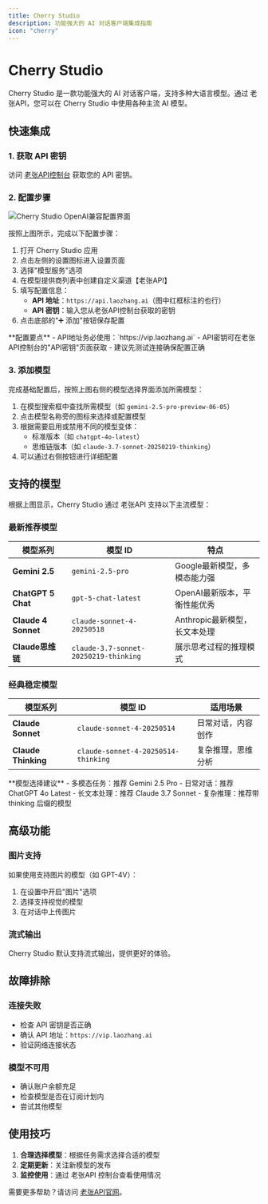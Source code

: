 ```yaml
---
title: Cherry Studio
description: 功能强大的 AI 对话客户端集成指南
icon: "cherry"
---
```


# Cherry Studio

Cherry Studio 是一款功能强大的 AI 对话客户端，支持多种大语言模型。通过 老张API，您可以在 Cherry Studio 中使用各种主流 AI 模型。

## 快速集成

### 1. 获取 API 密钥

访问 [老张API控制台](https://api.laozhang.ai) 获取您的 API 密钥。

### 2. 配置步骤

<img src="/images/cherry-studio-config.png" alt="Cherry Studio OpenAI兼容配置界面" />

按照上图所示，完成以下配置步骤：

1. 打开 Cherry Studio 应用
2. 点击左侧的设置图标进入设置页面
3. 选择"模型服务"选项
4. 在模型提供商列表中创建自定义渠道【老张API】
5. 填写配置信息：
   - **API 地址**：`https://api.laozhang.ai`（图中红框标注的也行）
   - **API 密钥**：输入您从老张API控制台获取的密钥
6. 点击底部的"➕ 添加"按钮保存配置

<Info>
**配置要点**
- API地址务必使用：`https://vip.laozhang.ai`
- API密钥可在老张API控制台的"API密钥"页面获取
- 建议先测试连接确保配置正确
</Info>

### 3. 添加模型

完成基础配置后，按照上图右侧的模型选择界面添加所需模型：

1. 在模型搜索框中查找所需模型（如 `gemini-2.5-pro-preview-06-05`）
2. 点击模型名称旁的图标来选择或配置模型
3. 根据需要启用或禁用不同的模型变体：
   - 标准版本（如 `chatgpt-4o-latest`）
   - 思维链版本（如 `claude-3.7-sonnet-20250219-thinking`）
4. 可以通过右侧按钮进行详细配置

## 支持的模型

根据上图显示，Cherry Studio 通过 老张API 支持以下主流模型：

### 最新推荐模型

| 模型系列 | 模型 ID | 特点 |
|---------|---------|------|
| **Gemini 2.5** | `gemini-2.5-pro` | Google最新模型，多模态能力强 |
| **ChatGPT 5 Chat** | `gpt-5-chat-latest` | OpenAI最新版本，平衡性能优秀 |
| **Claude 4 Sonnet** | `claude-sonnet-4-20250518` | Anthropic最新模型，长文本处理 |
| **Claude思维链** | `claude-3.7-sonnet-20250219-thinking` | 展示思考过程的推理模式 |

### 经典稳定模型

| 模型系列 | 模型 ID | 适用场景 |
|---------|---------|----------|
| **Claude Sonnet** | `claude-sonnet-4-20250514` | 日常对话，内容创作 |
| **Claude Thinking** | `claude-sonnet-4-20250514-thinking` | 复杂推理，思维分析 |

<Tip>
**模型选择建议**
- 多模态任务：推荐 Gemini 2.5 Pro
- 日常对话：推荐 ChatGPT 4o Latest  
- 长文本处理：推荐 Claude 3.7 Sonnet
- 复杂推理：推荐带 thinking 后缀的模型
</Tip>

## 高级功能

### 图片支持

如果使用支持图片的模型（如 GPT-4V）：
1. 在设置中开启"图片"选项
2. 选择支持视觉的模型
3. 在对话中上传图片

### 流式输出

Cherry Studio 默认支持流式输出，提供更好的体验。

## 故障排除

### 连接失败
- 检查 API 密钥是否正确
- 确认 API 地址：`https://vip.laozhang.ai`
- 验证网络连接状态

### 模型不可用
- 确认账户余额充足
- 检查模型是否在订阅计划内
- 尝试其他模型

## 使用技巧

1. **合理选择模型**：根据任务需求选择合适的模型
2. **定期更新**：关注新模型的发布
3. **监控使用**：通过 老张API 控制台查看使用情况

需要更多帮助？请访问 [老张API官网](https://vip.laozhang.ai)。